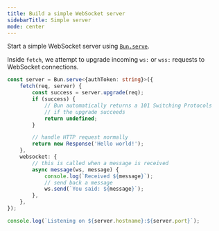 ```yaml
---
title: Build a simple WebSocket server
sidebarTitle: Simple server
mode: center
---
```


Start a simple WebSocket server using [`Bun.serve`](https://bun.com/docs/api/http).

Inside `fetch`, we attempt to upgrade incoming `ws:` or `wss:` requests to WebSocket connections.

```ts server.ts icon="/icons/typescript.svg"
const server = Bun.serve<{authToken: string}>({
	fetch(req, server) {
		const success = server.upgrade(req);
		if (success) {
			// Bun automatically returns a 101 Switching Protocols
			// if the upgrade succeeds
			return undefined;
		}

		// handle HTTP request normally
		return new Response('Hello world!');
	},
	websocket: {
		// this is called when a message is received
		async message(ws, message) {
			console.log(`Received ${message}`);
			// send back a message
			ws.send(`You said: ${message}`);
		},
	},
});

console.log(`Listening on ${server.hostname}:${server.port}`);
```
